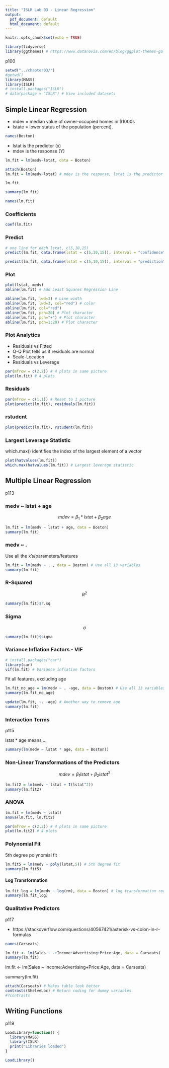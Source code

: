 ```yaml
---
title: "ISLR Lab 03 - Linear Regression"
output:
  pdf_document: default
  html_document: default
---
```


```r
knitr::opts_chunk$set(echo = TRUE)
```

```r
library(tidyverse)
library(ggthemes) # https://www.datanovia.com/en/blog/ggplot-themes-gallery/
```

p100
```r
setwd("../chapter03/")
#getwd()
library(MASS)
library(ISLR)
# install.packages("ISLR")
# data(package = "ISLR") # View included datasets
```

## Simple Linear Regression ####

- mdev = median value of owner-occupied homes in \$1000s
- lstate = lower status of the population (percent).

```r
names(Boston)
```

- lstat is the predictor (x)
- mdev is the response (Y)

```r
lm.fit = lm(medv~lstat, data = Boston)

attach(Boston)
lm.fit = lm(medv~lstat) # mdev is the response, lstat is the predictor

lm.fit
```

```r
summary(lm.fit)
```

```r
names(lm.fit)
```

### Coefficients

```r
coef(lm.fit)
```

### Predict

```r
# one line for each lstat, c(5,10,15)
predict(lm.fit, data.frame(lstat = c(5,10,15)), interval = "confidence") # Confidence Intervals

predict(lm.fit, data.frame(lstat = c(5,10,15)), interval = "prediction") # Prediction Intervals
```

### Plot
```r
plot(lstat, medv)
abline(lm.fit) # Add Least Squares Regression Line

abline(lm.fit, lwd=3) # Line width
abline(lm.fit, lwd=3, col="red") # color
abline(lm.fit, col="red")
abline(lm.fit, pch=20) # Plot character
abline(lm.fit, pch="+") # Plot character
abline(lm.fit, pch=1:20) # Plot character
```

### Plot Analytics

- Residuals vs Fitted
- Q-Q Plot tells us if residuals are normal
- Scale-Location
- Residuals vs Leverage

```r
par(mfrow = c(2,2)) # 4 plots in same picture
plot(lm.fit) # 4 plots
```

### Residuals

```r
par(mfrow = c(1,1)) # Reset to 1 picture
plot(predict(lm.fit), residuals(lm.fit))
```

### rstudent

```r
plot(predict(lm.fit), rstudent(lm.fit))
```

### Largest Leverage Statistic

which.max() identifies the index of the largest element of a vector

```r
plot(hatvalues(lm.fit))
which.max(hatvalues(lm.fit)) # Largest leverage statistic
```

## Multiple Linear Regression

p113

### medv ~ lstat + age

$$mdev = \beta_{1} * lstat + \beta_2 age$$
```r
lm.fit = lm(medv ~ lstat + age, data = Boston)
summary(lm.fit)
```

### medv ~ .

Use all the x's/parameters/features

```r
lm.fit = lm(medv ~ . , data = Boston) # Use all 13 variables
summary(lm.fit)
```

### R-Squared

$$R^2$$

```r
summary(lm.fit)$r.sq
```

### Sigma 

$$\sigma$$

```r
summary(lm.fit)$sigma
```

### Variance Inflation Factors - VIF

```r
# install.packages("car")
library(car)
vif(lm.fit) # Variance inflation factors
```

Fit all features, excluding age
```r
lm.fit_no_age = lm(medv ~ . -age, data = Boston) # Use all 13 variables minus age
summary(lm.fit_no_age)
```

```r
update(lm.fit, ~. -age) # Another way to remove age
summary(lm.fit)
```

### Interaction Terms

p115

lstat * age means ...

```r
summary(lm(medv ~ lstat * age, data = Boston))
```

### Non-Linear Transformations of the Predictors

$$mdev = \beta_1 lstat + \beta_2 lstat^2$$

```r
lm.fit2 = lm(medv ~ lstat + I(lstat^2))
summary(lm.fit2)
```

### ANOVA

```r
lm.fit = lm(medv ~ lstat)
anova(lm.fit, lm.fit2)
```

```r
par(mfrow = c(2,2)) # 4 plots in same picture
plot(lm.fit2) # 4 plots
```

### Polynomial Fit

5th degree polynomial fit

```r
lm.fit5 = lm(medv ~ poly(lstat,5)) # 5th degree fit
summary(lm.fit5)
```

#### Log Transformation 

```r
lm.fit_log = lm(medv ~ log(rm), data = Boston) # log transformation rooms
summary(lm.fit_log)
```
### Qualitative Predictors

p117

- https://stackoverflow.com/questions/40567421/asterisk-vs-colon-in-r-formulas
 
```r
names(Carseats)
```

```r
lm.fit <- lm(Sales ~ .+Income:Advertising+Price:Age, data = Carseats)
summary(lm.fit)
```

lm.fit <- lm(Sales ~ Income:Advertising+Price:Age, data = Carseats)

summary(lm.fit)

```r
attach(Carseats) # Makes table look better
contrasts(ShelveLoc) # Return coding for dummy variables
#?contrasts
```

## Writing Functions

p119

```r
LoadLibrary=function() {
  library(MASS)
  library(ISLR)
  print("Libraries loaded")
}

LoadLibrary()
```
